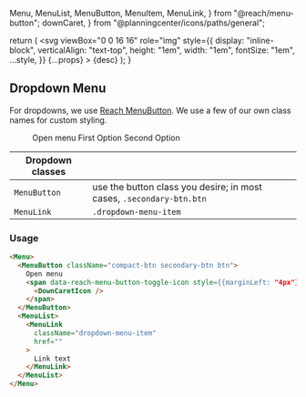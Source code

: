   Menu,
  MenuList,
  MenuButton,
  MenuItem,
  MenuLink,
} from "@reach/menu-button";
  downCaret,
} from "@planningcenter/icons/paths/general";

<Meta title="Legacy/Dropdowns" />

  return (
    <svg
      viewBox="0 0 16 16"
      role="img"
      style={{
        display: "inline-block",
        verticalAlign: "text-top",
        height: "1em",
        width: "1em",
        fontSize: "1em",
        ...style,
      }}
      {...props}
    >
      <title>{title}</title>
      <desc>{desc}</desc>
      <path d={path} fill="currentColor" />
    </svg>
  );
}

## Dropdown Menu
For dropdowns, we use [Reach MenuButton](https://reach.tech/menu-button/). We use a few of our own class names for custom styling.

<Preview>
  <Story name="Dropdown Menu">
    <div
      data-color-scheme="light"
      data-contrast="low"
      style={{paddingBottom: "1rem"}}
    >
      <Menu>
        <MenuButton className="compact-btn secondary-btn btn">
          Open menu
          <span data-reach-menu-button-toggle-icon style={{marginLeft: "4px", position: "relative", top: 1}}>
            <Icon
              title="Down caret"
              desc="Open Church Center Publishing status menu"
              path={downCaret}
            />
          </span>
        </MenuButton>
        <MenuList>
          <MenuLink
            className="dropdown-menu-item"
            target="_blank"
            rel="noreferrer"
            href=""
          >
            First Option
          </MenuLink>
          <MenuLink
            className="dropdown-menu-item"
            target="_blank"
            rel="noreferrer"
            href=""
          >
            Second Option
          </MenuLink>
        </MenuList>
      </Menu>
    </div>
  </Story>
</Preview>

| Dropdown classes |  |
| ---- | ---- |
| <code>MenuButton</code> | use the button class you desire; in most cases, <code>.secondary-btn.btn</code> |
| <code>MenuLink</code> | <code>.dropdown-menu-item</code> |

### Usage
```html
<Menu>
  <MenuButton className="compact-btn secondary-btn btn">
    Open menu
    <span data-reach-menu-button-toggle-icon style={{marginLeft: "4px"}}>
      <DownCaretIcon />
    </span>
  </MenuButton>
  <MenuList>
    <MenuLink
      className="dropdown-menu-item"
      href=""
    >
      Link text
    </MenuLink>
  </MenuList>
</Menu>
```